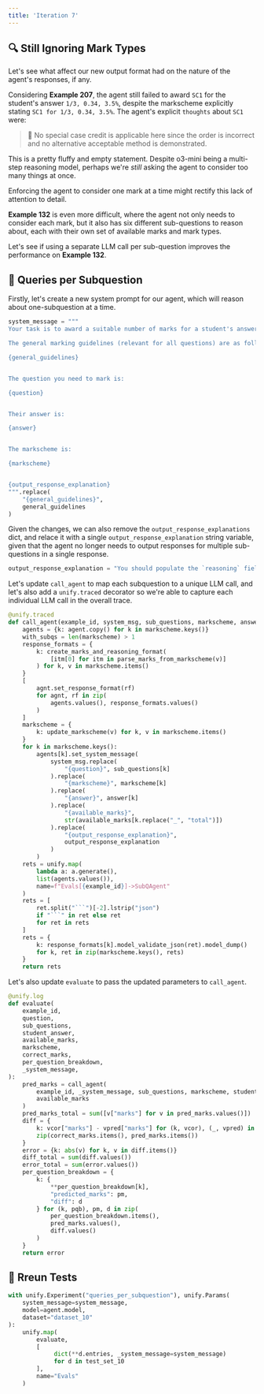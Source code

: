 ```yaml
---
title: 'Iteration 7'
---
```


## 🔍 Still Ignoring Mark Types

Let's see what affect our new output format had on the nature of the agent's responses, if any.

Considering **Example 207**, the agent still failed to award `SC1` for the student's answer `1/3, 0.34, 3.5%`, despite the markscheme explicitly stating `SC1 for 1/3, 0.34, 3.5%`. The agent's explicit `thoughts` about `SC1` were:

> 🤖 No special case credit is applicable here since the order is incorrect and no alternative acceptable method is demonstrated.

This is a pretty fluffy and empty statement. Despite o3-mini being a multi-step reasoning model, perhaps we're *still* asking the agent to consider too many things at once.

Enforcing the agent to consider one mark at a time might rectify this lack of attention to detail.

**Example 132** is even more difficult, where the agent not only needs to consider each mark, but it also has six different sub-questions to reason about, each with their own set of available marks and mark types.

Let's see if using a separate LLM call per sub-question improves the performance on **Example 132**.

## 🔀 Queries per Subquestion

Firstly, let's create a new system prompt for our agent, which will reason about one-subquestion at a time.

```python
system_message = """
Your task is to award a suitable number of marks for a student's answer to a question, from 0 up to a maximum of {available_marks} marks.

The general marking guidelines (relevant for all questions) are as follows:

{general_guidelines}


The question you need to mark is:

{question}


Their answer is:

{answer}


The markscheme is:

{markscheme}


{output_response_explanation}
""".replace(
    "{general_guidelines}",
    general_guidelines
)
```

Given the changes, we can also remove the `output_response_explanations` dict, and relace it with a single `output_response_explanation` string variable, given that the agent no longer needs to output responses for multiple sub-questions in a single response.

```python
output_response_explanation = "You should populate the `reasoning` field with your general thoughts on each individual mark identified in the markscheme, and also a decision as to whether each of these mark should be awarded. These marks are not necessarily cumulative with regards to the marks to award, and some may be irrelevant given the student's approach or answer, in which case just respond `False` for the `should_award` field. Finally, you should put the total number of marks to award in the `marks` field."
```

Let's update `call_agent` to map each subquestion to a unique LLM call, and let's also add a `unify.traced` decorator so we're able to capture each individual LLM call in the overall trace.

```python
@unify.traced
def call_agent(example_id, system_msg, sub_questions, markscheme, answer, available_marks):
    agents = {k: agent.copy() for k in markscheme.keys()}
    with_subqs = len(markscheme) > 1
    response_formats = {
        k: create_marks_and_reasoning_format(
            [itm[0] for itm in parse_marks_from_markscheme(v)]
        ) for k, v in markscheme.items()
    }
    [
        agnt.set_response_format(rf)
        for agnt, rf in zip(
            agents.values(), response_formats.values()
        )
    ]
    markscheme = {
        k: update_markscheme(v) for k, v in markscheme.items()
    }
    for k in markscheme.keys():
        agents[k].set_system_message(
            system_msg.replace(
                "{question}", sub_questions[k]
            ).replace(
                "{markscheme}", markscheme[k]
            ).replace(
                "{answer}", answer[k]
            ).replace(
                "{available_marks}",
                str(available_marks[k.replace("_", "total")])
            ).replace(
                "{output_response_explanation}",
                output_response_explanation
            )
        )
    rets = unify.map(
        lambda a: a.generate(),
        list(agents.values()),
        name=f"Evals[{example_id}]->SubQAgent"
    )
    rets = [
        ret.split("```")[-2].lstrip("json")
        if "```" in ret else ret
        for ret in rets
    ]
    rets = {
        k: response_formats[k].model_validate_json(ret).model_dump()
        for k, ret in zip(markscheme.keys(), rets)
    }
    return rets
```

Let's also update `evaluate` to pass the updated parameters to `call_agent`.

```python
@unify.log
def evaluate(
    example_id,
    question,
    sub_questions,
    student_answer,
    available_marks,
    markscheme,
    correct_marks,
    per_question_breakdown,
    _system_message,
):
    pred_marks = call_agent(
        example_id, _system_message, sub_questions, markscheme, student_answer,
        available_marks
    )
    pred_marks_total = sum([v["marks"] for v in pred_marks.values()])
    diff = {
        k: vcor["marks"] - vpred["marks"] for (k, vcor), (_, vpred) in
        zip(correct_marks.items(), pred_marks.items())
    }
    error = {k: abs(v) for k, v in diff.items()}
    diff_total = sum(diff.values())
    error_total = sum(error.values())
    per_question_breakdown = {
        k: {
            **per_question_breakdown[k],
            "predicted_marks": pm,
            "diff": d
        } for (k, pqb), pm, d in zip(
            per_question_breakdown.items(),
            pred_marks.values(),
            diff.values()
        )
    }
    return error
```

## 🧪 Rreun Tests

```python
with unify.Experiment("queries_per_subquestion"), unify.Params(
    system_message=system_message,
    model=agent.model,
    dataset="dataset_10"
):
    unify.map(
        evaluate,
        [
             dict(**d.entries, _system_message=system_message)
             for d in test_set_10
        ],
        name="Evals"
    )
```
